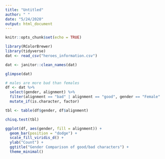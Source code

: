 ```yaml
---
title: "Untitled"
author: " "
date: "5/24/2020"
output: html_document
---
```


```r
knitr::opts_chunk$set(echo = TRUE)
```

```r
library(RColorBrewer)
library(tidyverse)
dat <- read_csv("heroes_information.csv")

dat <- janitor::clean_names(dat)

glimpse(dat)

```


```r
# males are more bad than females
df <- dat %>%
  select(gender, alignment) %>%
  filter(alignment == "bad" | alignment == "good", gender == "Female" | gender == "Male") %>%
  mutate_if(is.character, factor)

tbl <- table(df$gender, df$alignment)

chisq.test(tbl)
```

```r

ggplot(df, aes(gender, fill = alignment)) +
  geom_bar(position = "dodge") +
  scale_fill_viridis_d() +
  ylab("Count") +
  ggtitle("Gender Comparison of good/bad characters") +
  theme_minimal()
```


